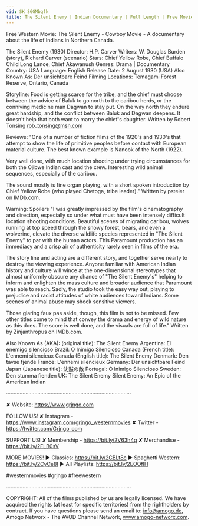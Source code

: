 ```yaml
---
vid: SK_S6GMbqfk
title: The Silent Enemy | Indian Documentary | Full Length | Free Movie on YouTube
---
```


Free Western Movie: The Silent Enemy - Cowboy Movie - A documentary about the life of Indians in Northern Canada. 

The Silent Enemy (1930)
Director: H.P. Carver
Writers: W. Douglas Burden (story), Richard Carver (scenario)
Stars: Chief Yellow Robe, Chief Buffalo Child Long Lance, Chief Akawanush 
Genres: Drama | Documentary
Country: USA
Language: English
Release Date: 2 August 1930 (USA)
Also Known As: Der unsichtbare Feind 
Filming Locations: Temagami Forest Reserve, Ontario, Canada 

Storyline:
Food is getting scarce for the tribe, and the chief must choose between the advice of Baluk to go north to the caribou herds, or the conniving medicine man Dagwan to stay put. On the way north they endure great hardship, and the conflict between Baluk and Dagwan deepens. It doesn't help that both want to marry the chief's daughter. Written by Robert Tonsing rob_tonsing@msn.com

Reviews:
"One of a number of fiction films of the 1920's and 1930's that attempt to show the life of primitive peoples before contact with European material culture. The best known example is Nanook of the North (1922).

Very well done, with much location shooting under trying circumstances for both the Ojibwe Indian cast and the crew. Interesting wild animal sequences, especially of the caribou.

The sound mostly is fine organ playing, with a short spoken introduction by Chief Yellow Robe (who played Chetoga, tribe leader)." Written by psteier on IMDb.com.

Warning: Spoilers
"I was greatly impressed by the film's cinematography and direction, especially so under what must have been intensely difficult location shooting conditions. Beautiful scenes of migrating caribou, wolves running at top speed through the snowy forest, bears, and even a wolverine, elevate the diverse wildlife species represented in "The Silent Enemy" to par with the human actors. This Paramount production has an immediacy and a crisp air of authenticity rarely seen in films of the era.

The story line and acting are a different story, and together serve nearly to destroy the viewing experience. Anyone familiar with American Indian history and culture will wince at the one-dimensional stereotypes that almost uniformly obscure any chance of "The Silent Enemy's" helping to inform and enlighten the mass culture and broader audience that Paramount was able to reach. Sadly, the studio took the easy way out, playing to prejudice and racist attitudes of white audiences toward Indians. Some scenes of animal abuse may shock sensitive viewers.

Those glaring faux pas aside, though, this film is not to be missed. Few other titles come to mind that convey the drama and energy of wild nature as this does. The score is well done, and the visuals are full of life." Written by Zinjanthropus on IMDb.com.

Also Known As (AKA):
(original title): The Silent Enemy
Argentina: El enemigo silencioso
Brazil: O Inimigo Silencioso
Canada (French title): L'ennemi silencieux
Canada (English title): The Silent Enemy
Denmark: Den tavse fjende
France: L'ennemi silencieux
Germany: Der unsichtbare Feind
Japan (Japanese title): 沈黙の敵
Portugal: O Inimigo Silencioso
Sweden: Den stumma fienden
UK: The Silent Enemy
 Silent Enemy: An Epic of the American Indian

····················································································

✘ Website: https://www.grjngo.com

FOLLOW US!
✘ Instagram - https://www.instagram.com/grjngo_westernmovies
✘ Twitter - https://twitter.com/Grjngo_com

SUPPORT US!
✘ Membership - https://bit.ly/2V63h4q
✘ Merchandise - https://bit.ly/2FLB0sV

MORE MOVIES! 
► Classics: https://bit.ly/2CBLt8c 
► Spaghetti Western: https://bit.ly/2CyCe8I 
► All Playlists: https://bit.ly/2EOOfIH 

#westernmovies #grjngo #freewestern

····················································································

COPYRIGHT: All of the films published by us are legally licensed. We have acquired the rights (at least for specific territories) from the rightholders by contract. If you have questions please send an email to: info@amogo.de, Amogo Networx - The AVOD Channel Network, www.amogo-networx.com.